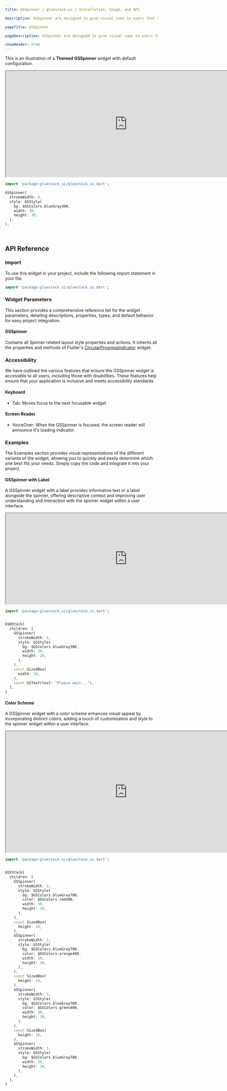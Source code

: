 ```yaml
---
title: GSSpinner | gluestack-ui | Installation, Usage, and API

description: GSSpinner are designed to give visual cues to users that an action is being processed or that a change or result is expected. They are useful for improving the user experience by reducing frustration and uncertainty.

pageTitle: GSSpinner

pageDescription: GSSpinner are designed to give visual cues to users that an action is being processed or that a change or result is expected. They are useful for improving the user experience by reducing frustration and uncertainty.

showHeader: true
---
```



<Meta title="Components/Feedback/Spinner" />

This is an illustration of a **Themed GSSpinner** widget with default configuration.

<iframe
  src="https://gluestack-flutter.web.app/#/spinner-preview"
  title="Example"
  width="800"
  height="350"
></iframe>

```dart
import 'package:gluestack_ui/gluestack_ui.dart';

GSSpinner(
  strokeWidth: 4,
  style: GSStyle(
    bg: $GSColors.blueGray300,
    width: 30,
    height: 30,
  ),
),
```

<br />

## API Reference

### Import

To use this widget in your project, include the following import statement in your file.

```dart
import 'package:gluestack_ui/gluestack_ui.dart';
```

### Widget Parameters

This section provides a comprehensive reference list for the widget parameters, detailing descriptions, properties, types, and default behavior for easy project integration.

#### GSSpinner

Contains all Spinner related layout style properties and actions.
It inherits all the properties and methods of Flutter's [CircularProgressIndicator](https://api.flutter.dev/flutter/material/CircularProgressIndicator-class.html) widget.

### Accessibility

We have outlined the various features that ensure the GSSpinner widget is accessible to all users, including those with disabilities. These features help ensure that your application is inclusive and meets accessibility standards.

#### Keyboard

- Tab: Moves focus to the next focusable widget.

#### Screen Reader

- VoiceOver: When the GSSpinner is focused, the screen reader will announce it's loading indicator.

### Examples

The Examples section provides visual representations of the different variants of the widget, allowing you to quickly and easily determine which one best fits your needs. Simply copy the code and integrate it into your project.

#### GSSpinner with Label

A GSSpinner widget with a label provides informative text or a label alongside the spinner, offering descriptive context and improving user understanding and interaction with the spinner widget within a user interface.

<iframe
  src="https://gluestack-flutter.web.app/#/spinner-with-label-preview"
  title="Example"
  width="800"
  height="300"
></iframe>

```dart
import 'package:gluestack_ui/gluestack_ui.dart';


GSHStack(
  children: [
    GSSpinner(
      strokeWidth: 2,
      style: GSStyle(
        bg: $GSColors.blueGray300,
        width: 20,
        height: 20,
      ),
    ),
    const SizedBox(
      width: 10,
    ),
    const GSText(text: "Please wait..."),
  ],
)

```

#### Color Scheme

A GSSpinner widget with a color scheme enhances visual appeal by incorporating distinct colors, adding a touch of customization and style to the spinner widget within a user interface.

<iframe
  src="https://gluestack-flutter.web.app/#/spinner-with-colors-preview"
  title="Example"
  width="800"
  height="400"
></iframe>

```dart
import 'package:gluestack_ui/gluestack_ui.dart';


GSVStack(
  children: [
    GSSpinner(
      strokeWidth: 3,
      style: GSStyle(
        bg: $GSColors.blueGray700,
        color: $GSColors.red400,
        width: 30,
        height: 30,
      ),
    ),
    const SizedBox(
      height: 10,
    ),
    GSSpinner(
      strokeWidth: 3,
      style: GSStyle(
        bg: $GSColors.blueGray700,
        color: $GSColors.orange400,
        width: 30,
        height: 30,
      ),
    ),
    const SizedBox(
      height: 10,
    ),
    GSSpinner(
      strokeWidth: 3,
      style: GSStyle(
        bg: $GSColors.blueGray700,
        color: $GSColors.green400,
        width: 30,
        height: 30,
      ),
    ),
    const SizedBox(
      height: 10,
    ),
    GSSpinner(
      strokeWidth: 3,
      style: GSStyle(
        bg: $GSColors.blueGray700,
        width: 30,
        height: 30,
      ),
    ),
  ],
)


```
